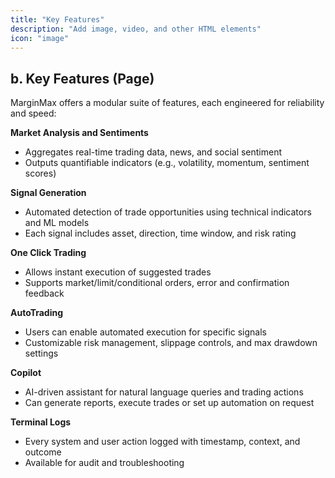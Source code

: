 ```yaml
---
title: "Key Features"
description: "Add image, video, and other HTML elements"
icon: "image"
---
```


## **b. Key Features (Page)**

MarginMax offers a modular suite of features, each engineered for reliability and speed:

**Market Analysis and Sentiments**

- Aggregates real-time trading data, news, and social sentiment
- Outputs quantifiable indicators (e.g., volatility, momentum, sentiment scores)

**Signal Generation**

- Automated detection of trade opportunities using technical indicators and ML models
- Each signal includes asset, direction, time window, and risk rating

**One Click Trading**

- Allows instant execution of suggested trades
- Supports market/limit/conditional orders, error and confirmation feedback

**AutoTrading**

- Users can enable automated execution for specific signals
- Customizable risk management, slippage controls, and max drawdown settings

**Copilot**

- AI-driven assistant for natural language queries and trading actions
- Can generate reports, execute trades or set up automation on request

**Terminal Logs**

- Every system and user action logged with timestamp, context, and outcome
- Available for audit and troubleshooting